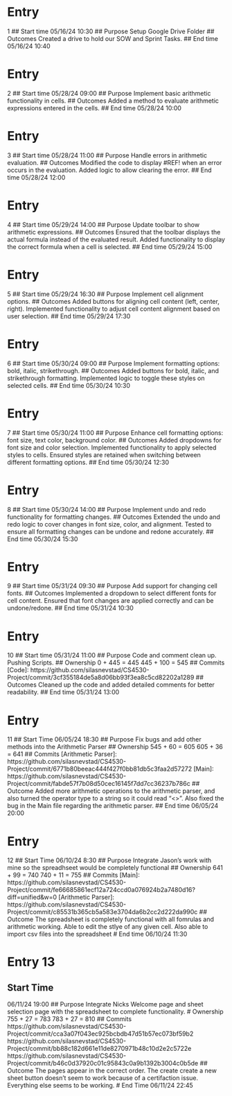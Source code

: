 # Entry
1
## Start time
05/16/24 10:30
## Purpose
Setup Google Drive Folder
## Outcomes
Created a drive to hold our SOW and Sprint Tasks.
## End time
05/16/24 10:40

# Entry
2
## Start time
05/28/24 09:00
## Purpose
Implement basic arithmetic functionality in cells.
## Outcomes
Added a method to evaluate arithmetic expressions entered in the cells.
## End time
05/28/24 10:00

# Entry
3
## Start time
05/28/24 11:00
## Purpose
Handle errors in arithmetic evaluation.
## Outcomes
Modified the code to display #REF! when an error occurs in the evaluation. Added logic to allow clearing the error.
## End time
05/28/24 12:00

# Entry
4
## Start time
05/29/24 14:00
## Purpose
Update toolbar to show arithmetic expressions.
## Outcomes
Ensured that the toolbar displays the actual formula instead of the evaluated result. Added functionality to display the correct formula when a cell is selected.
## End time
05/29/24 15:00

# Entry
5
## Start time
05/29/24 16:30
## Purpose
Implement cell alignment options.
## Outcomes
Added buttons for aligning cell content (left, center, right). Implemented functionality to adjust cell content alignment based on user selection.
## End time
05/29/24 17:30

# Entry
6
## Start time
05/30/24 09:00
## Purpose
Implement formatting options: bold, italic, strikethrough.
## Outcomes
Added buttons for bold, italic, and strikethrough formatting. Implemented logic to toggle these styles on selected cells.
## End time
05/30/24 10:30

# Entry
7
## Start time
05/30/24 11:00
## Purpose
Enhance cell formatting options: font size, text color, background color.
## Outcomes
Added dropdowns for font size and color selection. Implemented functionality to apply selected styles to cells. Ensured styles are retained when switching between different formatting options.
## End time
05/30/24 12:30

# Entry
8
## Start time
05/30/24 14:00
## Purpose
Implement undo and redo functionality for formatting changes.
## Outcomes
Extended the undo and redo logic to cover changes in font size, color, and alignment. Tested to ensure all formatting changes can be undone and redone accurately.
## End time
05/30/24 15:30

# Entry
9
## Start time
05/31/24 09:30
## Purpose
Add support for changing cell fonts.
## Outcomes
Implemented a dropdown to select different fonts for cell content. Ensured that font changes are applied correctly and can be undone/redone.
## End time
05/31/24 10:30

# Entry
10 
## Start time
05/31/24 11:00
## Purpose
Code and comment clean up. Pushing Scripts.
## Ownership
0 + 445 = 445
445 + 100 = 545
## Commits
[Code]: https://github.com/silasnevstad/CS4530-Project/commit/3cf355184de5a8d06bb93f3ea8c5cd82202a1289 
## Outcomes
Cleaned up the code and added detailed comments for better readability.
## End time
05/31/24 13:00


# Entry
11
## Start Time
06/05/24 18:30
## Purpose
Fix bugs and add other methods into the Arithmetic Parser
## Ownership
545 + 60 = 605
605 + 36 = 641
## Commits
[Arithmetic Parser]: https://github.com/silasnevstad/CS4530-Project/commit/6771b80beeac444f427f0bb81db5c3faa2d57272
[Main]: https://github.com/silasnevstad/CS4530-Project/commit/fabde57f7b08d50cec16145f7dd7cc36237b786c 
## Outcome
Added more arithmetic operations to the arithmetic parser, and also turned the operator type to a string so it could read "<>". Also fixed the bug in the Main file regarding the arithmetic parser.
## End time
06/05/24 20:00

# Entry
12
## Start Time
06/10/24 8:30
## Purpose
Integrate Jason's work with mine so the spreadhseet would be completely functional
## Ownership
641 + 99 = 740
740 + 11 = 755
## Commits
[Main]: https://github.com/silasnevstad/CS4530-Project/commit/fe66685861ecf12a724ccd0a076924b2a7480d16?diff=unified&w=0
[Arithmetic Parser]: https://github.com/silasnevstad/CS4530-Project/commit/c85531b365cb5a583e3704da6b2cc2d222da990c
## Outcome
The spreadsheet is completely functional with all fomrulas and arithmetic working. Able to edit the stlye of any given cell. Also able to import csv files into the spreadsheet
# End time
06/10/24 11:30


# Entry 13
## Start Time
06/11/24 19:00
## Purpose
Integrate Nicks Welcome page and sheet selection page with the spreadsheet to complete functionality.
# Ownership
755 + 27 = 783
783 + 27 = 810
## Commits
https://github.com/silasnevstad/CS4530-Project/commit/cca3a07f043ec925bcbdb47d51b57ec073bf59b2
https://github.com/silasnevstad/CS4530-Project/commit/bb88c182d661e11de8270971b48c10d2e2c5722e
https://github.com/silasnevstad/CS4530-Project/commit/b46c0d37920c01c95843c0a9b1392b3004c0b5de
## Outcome
The pages appear in the correct order. The create create a new sheet button doesn't seem to work because of a certifaction issue. Everything else seems to be working.
# End Time
06/11/24 22:45
